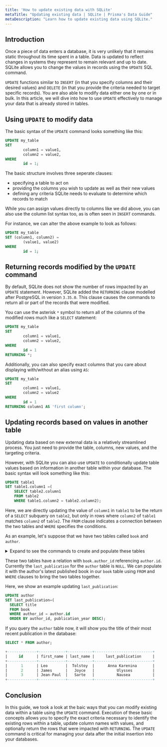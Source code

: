 ```yaml
---
title: 'How to update existing data with SQLite'
metaTitle: "Updating existing data | SQLite | Prisma's Data Guide"
metaDescription: "Learn how to update existing data using SQLite."
---
```


## Introduction

Once a piece of data enters a database, it is very unlikely that it remains static throughout its time spent in a table. Data is updated to reflect changes in systems they represent to remain relevant and up to date. SQLite allows you to change the values in records using the `UPDATE` SQL command.

`UPDATE` functions similar to `INSERT` (in that you specify columns and their desired values) and `DELETE` (in that you provide the criteria needed to target specific records). You are also able to modify data either one by one or in bulk. In this article, we will dive into how to use `UPDATE` effectively to manage your data that is already stored in tables.

## Using `UPDATE` to modify data

The basic syntax of the `UPDATE` command looks something like this:

```sql
UPDATE my_table
SET
		column1 = value1,
		column2 = value2,
WHERE
		id = 1;
```

The basic structure involves three seperate clauses:

* specifying a table to act on
* providing the columns you wish to update as well as their new values
* defining any criteria SQLite needs to evaluate to determine which records to match

While you can assign values directly to columns like we did above, you can also use the column list syntax too, as is often seen in `INSERT` commands.

For instance, we can alter the above example to look as follows:

```sql
UPDATE my_table
SET (column1, column2) =
		(value1, value2)
WHERE
		id = 1;
```

## Returning records modified by the `UPDATE` command

By default, SQLite does not show the number of rows impacted by an `UPDATE` statement. However, SQLite added the `RETURNING` clause modelled after PostgreSQL in version `3.35.0`. This clause causes the commands to return all or part of the records that were modified.

You can use the asterisk `*` symbol to return all of the columns of the modified rows much like a `SELECT` statement:

```sql
UPDATE my_table
SET
		column1 = value1,
		column2 = value2,
WHERE
		id = 1
RETURNING *;
```

Additionally, you can also specify exact columns that you care about displaying with/without an alias using `AS`:

```sql
UPDATE my_table
SET
		column1 = value1,
		column2 = value2
WHERE
		id = 1
RETURNING column1 AS 'first column';
```

## Updating records based on values in another table

Updating data based on new external data is a relatively streamlined process. You just need to provide the table, columns, new values, and the targeting criteria.

However, with SQLite you can also use `UPDATE` to conditionally update table values based on information in another table within your database. The basic syntax will look something like this:

```sql
UPDATE table1
SET table1.column1 =(
	SELECT table2.column1
	FROM table2
	WHERE table1.column2 = table2.column2);
```

Here, we are directly updating the value of `column1` in `table1` to be the return of a `SELECT` subquery on `table2`, but only in rows where `column2` of `table1` matches `column2` of `table2`. The `FROM` clause indicates a connection between the two tables and `WHERE` specifies the conditions.

As an example, let's suppose that we have two tables called `book` and `author`.


<details><summary>Expand to see the commands to create and populate these tables</summary>

```sql
CREATE TABLE author (
  id INTEGER PRIMARY KEY, 
  first_name TEXT, 
  last_name TEXT, 
  last_publication TEXT
);

CREATE TABLE book (
	id INTEGER PRIMARY KEY,
	author_id INT REFERENCES author.id
	title TEXT,
	publication_year INTEGER
);

INSERT INTO author (first_name, last_name)
VALUES
		('Leo', 'Tolstoy'),
		('James', 'Joyce'),
		('Jean-Paul', 'Sarte');
		
INSERT INTO book (author_id, title, publication_year)
VALUES
		(1, 'Anna Karenina', '1877'),
		(1, 'War and Peace', '1867'),
		(2, 'Ulysses', '1920'),
		(2, 'Dubliners', '1914'),
		(3, 'Nausea', '1938');
```
</details>

These two tables have a relation with `book.author_id` referencing `author.id`. Currently the `last_publication` for the `author` table is `NULL`. We can populate it with the author's latest published book in our `book` table using `FROM` and `WHERE` clauses to bring the two tables together.

Here, we show an example updating `last_publication`:


```sql
UPDATE author 
SET last_publication=(
  SELECT title 
  FROM book 
  WHERE author_id = author.id
  ORDER BY author_id, publication_year DESC);
```

If you query the `author` table now, it will show you the title of their most recent publication in the database:

```sql
SELECT * FROM author;
```

```sql
+-------------+------------+-----------+--------------------------+
|     id      | first_name | last_name |     last_publication     |
+-------------+------------+-----------+--------------------------+
|      1      | Leo        |  Tolstoy  |      Anna Karenina       |
|      2      | James      |   Joyce   |          Ulysses         |
|      3      | Jean-Paul  |   Sarte   |          Nausea          |
+-------------+------------+-----------+--------------------------+
```

## Conclusion

In this guide, we took a look at the baic ways that you can modify existing data within a table using the `UPDATE` command. Execution of these basic concepts allows you to specify the exact criteria necessary to identify the existing rows within a table, update column names with values, and optionally return the rows that were impacted with `RETURNING`. The `UPDATE` command is critical for managing your data after the initial insertion into your databases.
